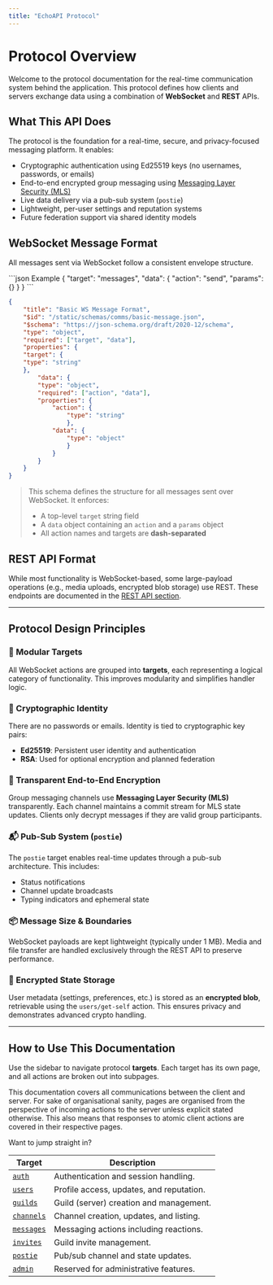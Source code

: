 ```yaml
---
title: "EchoAPI Protocol"
---
```

# Protocol Overview

Welcome to the protocol documentation for the real-time communication system behind the application. This protocol defines how clients and servers exchange data using a combination of **WebSocket** and **REST** APIs.

## What This API Does

The protocol is the foundation for a real-time, secure, and privacy-focused messaging platform. It enables:

- Cryptographic authentication using Ed25519 keys (no usernames, passwords, or emails)
- End-to-end encrypted group messaging using [Messaging Layer Security (MLS)](https://datatracker.ietf.org/doc/html/rfc9420)
- Live data delivery via a pub-sub system (`postie`)
- Lightweight, per-user settings and reputation systems
- Future federation support via shared identity models

## WebSocket Message Format

All messages sent via WebSocket follow a consistent envelope structure.

<CodeGroup>
```json Example
{
    "target": "messages",
    "data": {
        "action": "send",
        "params": {}
    }
}
```

```json Schema
{
    "title": "Basic WS Message Format",
    "$id": "/static/schemas/comms/basic-message.json",
    "$schema": "https://json-schema.org/draft/2020-12/schema",
    "type": "object",
    "required": ["target", "data"],
    "properties": {
    "target": {
    "type": "string"
    },
        "data": {
        "type": "object",
        "required": ["action", "data"],
        "properties": {
            "action": {
                "type": "string"
                },
            "data": {
                "type": "object"
                }
            }
        }
    }
}
```
</CodeGroup>

> This schema defines the structure for all messages sent over WebSocket. It enforces:
> - A top-level `target` string field
> - A `data` object containing an `action` and a `params` object
> - All action names and targets are **dash-separated**

## REST API Format

While most functionality is WebSocket-based, some large-payload operations (e.g., media uploads, encrypted blob storage) use REST. These endpoints are documented in the [REST API section](/rest/index).

---

## Protocol Design Principles

### 🧭 Modular Targets

All WebSocket actions are grouped into **targets**, each representing a logical category of functionality. This improves modularity and simplifies handler logic.

### 🔐 Cryptographic Identity

There are no passwords or emails. Identity is tied to cryptographic key pairs:

- **Ed25519**: Persistent user identity and authentication
- **RSA**: Used for optional encryption and planned federation

### 🧪 Transparent End-to-End Encryption

Group messaging channels use **Messaging Layer Security (MLS)** transparently. Each channel maintains a commit stream for MLS state updates. Clients only decrypt messages if they are valid group participants.

### 📬 Pub-Sub System (`postie`)

The `postie` target enables real-time updates through a pub-sub architecture. This includes:

- Status notifications
- Channel update broadcasts
- Typing indicators and ephemeral state

### 📦 Message Size & Boundaries

WebSocket payloads are kept lightweight (typically under 1 MB). Media and file transfer are handled exclusively through the REST API to preserve performance.

### 🔐 Encrypted State Storage

User metadata (settings, preferences, etc.) is stored as an **encrypted blob**, retrievable using the `users/get-self` action. This ensures privacy and demonstrates advanced crypto handling.

---

## How to Use This Documentation

Use the sidebar to navigate protocol **targets**. Each target has its own page, and all actions are broken out into subpages.

This documentation covers all communications between the client and server. For sake of organisational sanity, pages are
organised from the perspective of incoming actions to the server unless explicit stated otherwise. This also means that
responses to atomic client actions are covered in their respective pages.

Want to jump straight in?

| Target                           | Description                              |
|----------------------------------|------------------------------------------|
| [`auth`](/protocol/auth/index)   | Authentication and session handling.     |
| [`users`](/protocol/users)       | Profile access, updates, and reputation. |
| [`guilds`](/protocol/guilds)     | Guild (server) creation and management.  |
| [`channels`](/protocol/channels) | Channel creation, updates, and listing.  |
| [`messages`](/protocol/messages) | Messaging actions including reactions.   |
| [`invites`](/protocol/invites)   | Guild invite management.                 |
| [`postie`](/protocol/postie)     | Pub/sub channel and state updates.       |
| [`admin`](/protocol/admin)       | Reserved for administrative features.    |

